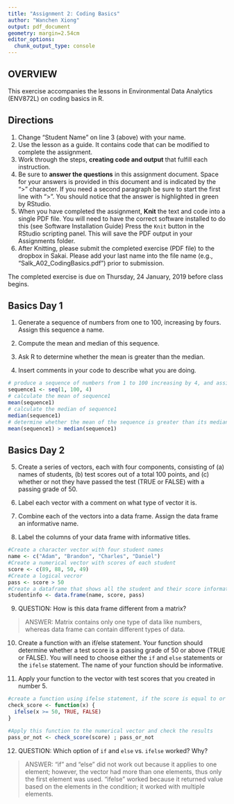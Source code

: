 ```yaml
---
title: "Assignment 2: Coding Basics"
author: "Wanchen Xiong"
output: pdf_document
geometry: margin=2.54cm
editor_options: 
  chunk_output_type: console
---
```


## OVERVIEW

This exercise accompanies the lessons in Environmental Data Analytics (ENV872L) on coding basics in R. 

## Directions
1. Change "Student Name" on line 3 (above) with your name.
2. Use the lesson as a guide. It contains code that can be modified to complete the assignment.
3. Work through the steps, **creating code and output** that fulfill each instruction.
4. Be sure to **answer the questions** in this assignment document.
Space for your answers is provided in this document and is indicated by the ">" character.
If you need a second paragraph be sure to start the first line with ">".
You should notice that the answer is highlighted in green by RStudio. 
6. When you have completed the assignment, **Knit** the text and code into a single PDF file.
You will need to have the correct software installed to do this (see Software Installation Guide)
Press the `Knit` button in the RStudio scripting panel.
This will save the PDF output in your Assignments folder.
8. After Knitting, please submit the completed exercise (PDF file) to the dropbox in Sakai. Please add your last name into the file name (e.g., "Salk_A02_CodingBasics.pdf") prior to submission.

The completed exercise is due on Thursday, 24 January, 2019 before class begins.

## Basics Day 1

1. Generate a sequence of numbers from one to 100, increasing by fours. Assign this sequence a name. 

2. Compute the mean and median of this sequence. 

3. Ask R to determine whether the mean is greater than the median. 

4. Insert comments in your code to describe what you are doing.

```r
# produce a sequence of numbers from 1 to 100 increasing by 4, and assign this sequence as sequence1
sequence1 <- seq(1, 100, 4) 
# calculate the mean of sequence1
mean(sequence1) 
# calculate the median of sequence1
median(sequence1)
# determine whether the mean of the sequence is greater than its median
mean(sequence1) > median(sequence1)

```

## Basics Day 2

5. Create a series of vectors, each with four components, consisting of (a) names of students, (b) test scores out of a total 100 points, and (c) whether or not they have passed the test (TRUE or FALSE) with a passing grade of 50.

6. Label each vector with a comment on what type of vector it is.

7. Combine each of the vectors into a data frame. Assign the data frame an informative name.

8. Label the columns of your data frame with informative titles.

```r

#Create a character vector with four student names
name <- c("Adam", "Brandon", "Charles", "Daniel")
#Create a numerical vector with scores of each student
score <- c(89, 88, 50, 49)
#Create a logical vecror
pass <- score > 50
#Create a dataframe that shows all the student and their score information
studentinfo <- data.frame(name, score, pass)

```

9. QUESTION: How is this data frame different from a matrix?

> ANSWER: Matrix contains only one type of data like numbers, whereas data frame can contain different types of data. 

10. Create a function with an if/else statement. Your function should determine whether a test score is a passing grade of 50 or above (TRUE or FALSE). You will need to choose either the `if` and `else` statements or the `ifelse` statement. The name of your function should be informative.

11. Apply your function to the vector with test scores that you created in number 5. 

```r
#create a function using ifelse statement, if the score is equal to or more than 50, then returns true, if not, then returns false
check_score <- function(x) {
  ifelse(x >= 50, TRUE, FALSE)
}

#Apply this function to the numerical vector and check the results
pass_or_not <- check_score(score) ; pass_or_not

```

12. QUESTION: Which option of `if` and `else` vs. `ifelse` worked? Why?

> ANSWER: "if" and "else" did not work out because it applies to one element; however, the vector had more than one elements, thus only the first element was used. "ifelse" worked because it returned value based on the elements in the condition; it worked with multiple elements.
